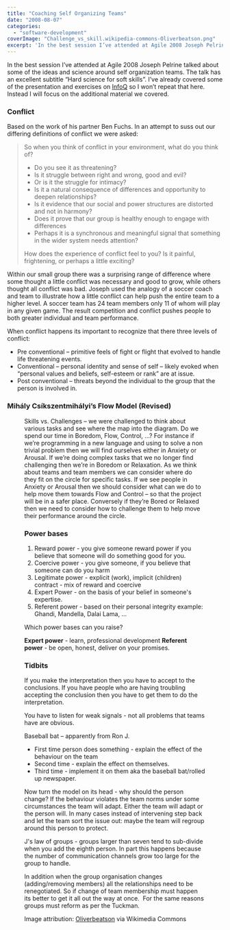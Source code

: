```yaml
---
title: "Coaching Self Organizing Teams"
date: "2008-08-07"
categories: 
  - "software-development"
coverImage: "Challenge_vs_skill.wikipedia-commons-Oliverbeatson.png"
excerpt: 'In the best session I’ve attended at Agile 2008 Joseph Pelrine talked about some of the'
---
```




In the best session I’ve attended at Agile 2008 Joseph Pelrine talked about some of the ideas and science around self organization teams. The talk has an excellent subtitle “Hard science for soft skills”. I’ve already covered some of the presentation and exercises on [InfoQ](external:https://www.infoq.com/news/2008/08/coaching_teams/) so I won’t repeat that here. Instead I will focus on the additional material we covered.

### Conflict

Based on the work of his partner Ben Fuchs. In an attempt to suss out our differing definitions of conflict we were asked:

> So when you think of conflict in your environment, what do you think of?
> 
> - Do you see it as threatening?
> - Is it struggle between right and wrong, good and evil?
> - Or is it the struggle for intimacy?
> - Is it a natural consequence of differences and opportunity to deepen relationships?
> - Is it evidence that our social and power structures are distorted and not in harmony?
> - Does it prove that our group is healthy enough to engage with differences
> - Perhaps it is a synchronous and meaningful signal that something in the wider system needs attention?
> 
> How does the experience of conflict feel to you? Is it painful, frightening, or perhaps a little exciting?

Within our small group there was a surprising range of difference where some thought a little conflict was necessary and good to grow, while others thought all conflict was bad. Joseph used the analogy of a soccer coach and team to illustrate how a little conflict can help push the entire team to a higher level. A soccer team has 24 team members only 11 of whom will play in any given game. The result competition and conflict pushes people to both greater individual and team performance.

When conflict happens its important to recognize that there three levels of conflict:

- Pre conventional – primitive feels of fight or flight that evolved to handle life threatening events.
- Conventional – personal identity and sense of self – likely evoked when “personal values and beliefs, self-esteem or rank” are at issue.
- Post conventional – threats beyond the individual to the group that the person is involved in.

### Mihály Csíkszentmihályi’s Flow Model (Revised)

<Figure
  src={ChallengeVsSkillWikipediaCommonsOliverbeatson}
  alt="Challenge_vs_skill by Oliverbeatson via Wikimedia Commons"
  caption="Challenge_vs_skill by Oliverbeatson via Wikimedia Commons"
/>


Skills vs. Challenges – we were challenged to think about various tasks and see where the map into the diagram. Do we spend our time in Boredom, Flow, Control, …? For instance if we’re programming in a new language and using to solve a non trivial problem then we will find ourselves either in Anxiety or Arousal. If we’re doing complex tasks that we no longer find challenging then we’re in Boredom or Relaxation. As we think about teams and team members we can consider where do they fit on the circle for specific tasks. If we see people in Anxiety or Arousal then we should consider what can we do to help move them towards Flow and Control – so that the project will be in a safer place. Conversely if they’re Bored or Relaxed then we need to consider how to challenge them to help move their performance around the circle.

### Power bases

1. Reward power - you give someone reward power if you believe that someone will do something good for you.
2. Coercive power - you give someone, if you believe that someone can do you harm
3. Legitimate power - explicit (work), implicit (children) contract - mix of reward and coercive
4. Expert Power - on the basis of your belief in someone's expertise.
5. Referent power - based on their personal integrity example: Ghandi, Mandella, Dalai Lama, ...

Which power bases can you raise?

**Expert power** - learn, professional development **Referent power** - be open, honest, deliver on your promises.

### Tidbits

If you make the interpretation then you have to accept to the conclusions. If you have people who are having troubling accepting the conclusion then you have to get them to do the interpretation.

You have to listen for weak signals - not all problems that teams have are obvious.

Baseball bat – apparently from Ron J.

- First time person does something - explain the effect of the behaviour on the team
- Second time - explain the effect on themselves.
- Third time - implement it on them aka the baseball bat/rolled up newspaper.

Now turn the model on its head - why should the person change? If the behaviour violates the team norms under some circumstances the team will adapt. Either the team will adapt or the person will. In many cases instead of intervening step back and let the team sort the issue out: maybe the team will regroup around this person to protect.

J's law of groups - groups larger than seven tend to sub-divide when you add the eighth person. In part this happens because the number of communication channels grow too large for the group to handle.

In addition when the group organisation changes (adding/removing members) all the relationships need to be renegotiated. So if change of team membership must happen its better to get it all out the way at once.  For the same reasons groups must reform as per the Tuckman.

Image attribution: [Oliverbeatson](external:https://en.wikipedia.org/wiki/User:Oliverbeatson) via Wikimedia Commons
